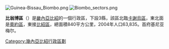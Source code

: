 {{multiple issues|
{{expand|time=2013-03-22T17:15:39+00:00}}
{{original research|time=2013-03-22T17:15:39+00:00}}
{{unreferenced|time=2013-03-22T17:15:39+00:00}}
}}
{{coord|11|50|N|15|45|W|display=title}}

[[File:Guinea-Bissau_Biombo.png|right]]
[[Image:Biombo_sectors.png|thumb]]

'''比翁博區'''（{{lang-pt|Biombo}}）是[[畿內亞比紹|畿內亞比紹]]的一個行政區，下設3縣，該區北臨[[卡謝烏區|卡謝烏區]]，東北面是[[奧約區|奧約區]]，東接[[比紹區|比紹區]]，總面積840平方公里，2004年人口63,835。首府基尼亚梅尔。
{{幾內亞比索行政區劃}}

[[Category:幾內亞比紹行政區劃|Category:幾內亞比紹行政區劃]]


{{GuineaBissau-stub}}